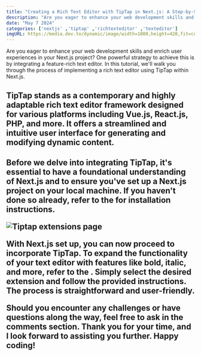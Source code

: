 ```yaml
---
title: "Creating a Rich Text Editor with TipTap in Next.js: A Step-by-Step Guide"
description: "Are you eager to enhance your web development skills and enrich user experiences in your Next.js project? One powerful strategy to achieve this is by integrating a feature-rich text editor. In this tutorial, we'll walk you through the process of implementing a rich text editor using TipTap within Next.js."
date: "May 7 2024"
categories: ['nextjs' ,'tiptap' ,'richtexteditor' ,'texteditor']
imgURL: https://media.dev.to/dynamic/image/width=1000,height=420,fit=cover,gravity=auto,format=auto/https%3A%2F%2Fdev-to-uploads.s3.amazonaws.com%2Fuploads%2Farticles%2F1urwancyfsen8jx1kjxk.png
---
```


Are you eager to enhance your web development skills and enrich user experiences in your Next.js project? One powerful strategy to achieve this is by integrating a feature-rich text editor. In this tutorial, we'll walk you through the process of implementing a rich text editor using TipTap within Next.js.

<H2 text="Understanding TipTap"/>

TipTap stands as a contemporary and highly adaptable rich text editor framework designed for various platforms including Vue.js, React.js, PHP, and more. It offers a streamlined and intuitive user interface for generating and modifying dynamic content.


<H2 text="Getting Started with Next.js"/>

Before we delve into integrating TipTap, it's essential to have a foundational understanding of Next.js and to ensure you've set up a Next.js project on your local machine. If you haven't done so already, refer to the <Link text="official documentation" href="https://tiptap.dev/docs/editor/installation/nextjs"/> for installation instructions.

<Image alt="Tiptap extensions page" src="https://dev-to-uploads.s3.amazonaws.com/uploads/articles/59765b2hyogpt3tn2l7u.png"/>

With Next.js set up, you can now proceed to incorporate TipTap. To expand the functionality of your text editor with features like bold, italic, and more, refer to the <Link text="extensions documentation" href="https://tiptap.dev/docs/editor/extensions"/>. Simply select the desired extension and follow the provided instructions. The process is straightforward and user-friendly.

Should you encounter any challenges or have questions along the way, feel free to ask in the comments section. Thank you for your time, and I look forward to assisting you further. Happy coding!
